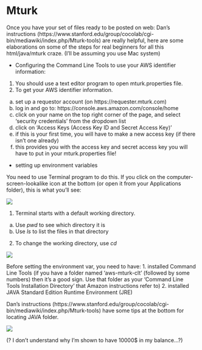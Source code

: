 Mturk
========================================================
Once you have your set of files ready to be posted on web:
Dan's instructions (https://www.stanford.edu/group/cocolab/cgi-bin/mediawiki/index.php/Mturk-tools) are really helpful, here are some elaborations on some of the steps for real beginners for all this html/java/mturk craze. (I'll be assuming you use Mac system)

* Configuring the Command Line Tools to use your AWS identifier information:

1. You should use a text editor program to open mturk.properties file.
2. To get your AWS identifier information.

  (a) set up a requestor account (on https://requester.mturk.com)
  (b) log in and go to: https://console.aws.amazon.com/console/home
  (c) click on your name on the top right corner of the page, and select 'security credentials' from the dropdown list
  (d) click on 'Access Keys (Access Key ID and Secret Access Key)'
  (e) if this is your first time, you will have to make a new access key (if there isn't one already)
  (f) this provides you with the access key and secret access key you will have to put in your mturk.properties file!
  
* setting up environment variables

You need to use Terminal program to do this. If you click on the computer-screen-lookalike icon at the bottom (or open it from your Applications folder), this is what you'll see:

<img src='http://www.stanford.edu/~ejyoon/misc/terminal1.png'>

1. Terminal starts with a default working directory.
  a. Use *pwd* to see which directory it is
  b. Use *ls* to list the files in that directory
2. To change the working directory, use *cd*

<img src='http://www.stanford.edu/~ejyoon/misc/terminal2.png'>

Before setting the environment var, you need to have:
1. installed Command Line Tools (if you have a folder named 'aws-mturk-clt' (followed by some numbers) then it's a good sign. Use that folder as your 'Command Line Tools Installation Directory' that Amazon instructions refer to)
2. installed JAVA Standard Edition Runtime Environment (JRE)

Dan's instructions (https://www.stanford.edu/group/cocolab/cgi-bin/mediawiki/index.php/Mturk-tools) have some tips at the bottom for locating JAVA folder.

<img src='http://www.stanford.edu/~ejyoon/misc/terminal3.png'>

(? I don't understand why I'm shown to have 10000$ in my balance...?)




